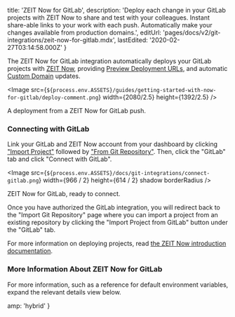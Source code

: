 
  title: 'ZEIT Now for GitLab',
  description:
    'Deploy each change in your GitLab projects with ZEIT Now to share and test with your colleagues. Instant share-able links to your work with each push. Automatically make your changes available from production domains.',
  editUrl: 'pages/docs/v2/git-integrations/zeit-now-for-gitlab.mdx',
  lastEdited: '2020-02-27T03:14:58.000Z'
}

The ZEIT Now for GitLab integration automatically deploys your GitLab projects with [ZEIT Now](/), providing [Preview Deployment URLs](/docs/v2/platform/deployments#preview), and automatic [Custom Domain](/docs/v2/custom-domains) updates.

<Image
  src={`${process.env.ASSETS}/guides/getting-started-with-now-for-gitlab/deploy-comment.png`}
  width={2080/2.5}
  height={1392/2.5}
/>
<Caption style={{marginTop: '-40px'}}>A deployment from a ZEIT Now for GitLab push.</Caption>

### Connecting with GitLab

Link your GitLab and ZEIT Now account from your dashboard by clicking ["Import Project"](/import) followed by ["From Git Repository"](/import/git). Then, click the "GitLab" tab and click "Connect with GitLab".

<Image
  src={`${process.env.ASSETS}/docs/git-integrations/connect-gitlab.png`}
  width={966 / 2}
  height={614 / 2}
  shadow
  borderRadius
/>
<Caption>ZEIT Now for GitLab, ready to connect.</Caption>

Once you have authorized the GitLab integration, you will redirect back to the "Import Git Repository" page where you can import a project from an existing repository by clicking the "Import Project from GitLab" button under the "GitLab" tab.

For more information on deploying projects, read [the ZEIT Now introduction documentation](/docs).

### More Information About ZEIT Now for GitLab

For more information, such as a reference for default environment variables, expand the relevant details view below.

<CollapseGroup>
  <Collapse title="Default Behaviour">
    <GitLabDefaultBehaviour />
  </Collapse>

<Collapse title="Included Environment Variables">
  <GitLabEnvironmentVariables />
</Collapse>

<Collapse title="Disconnect from GitLab">
    <GitLabDisconnecting />
  </Collapse>
</CollapseGroup>


  amp: 'hybrid'
}
